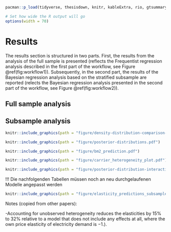 <!--
Chapter 5 - Results
-->

```r
pacman::p_load(tidyverse, thesisdown, knitr, kableExtra, rio, gtsummary, gt)

# Set how wide the R output will go
options(width = 70)
```

# Results {#results}

The results section is structured in two parts. First, the results from the analysis of the full sample is presented (reflects the Frequentist regression analysis described in the first part of the workflow, see Figure \@ref(fig:workflow1)). Subsequently, in the second part, the results of the Bayesian regression analysis based on the stratified subsample are reported (relects the Bayesian regression analysis presented in the second part of the workflow, see Figure \@ref(fig:workflow2)).

## Full sample analysis {#full_results}



\begin{table}[]
\centering
\caption{Regression table for full sample analysis}
\label{tab:reg-table-full-sample}
\resizebox{\textwidth}{!}{%
\begin{tabular}{llrrrrrr}
\cline{3-8}
 &  & \multicolumn{6}{c}{Response variable in all model specifications: Ln of space heat demand} \\
 &  & \multicolumn{2}{c}{OLS regression} & \multicolumn{1}{c}{} & \multicolumn{3}{c}{Fixed Effects (FE) regression} \\
\multicolumn{1}{c}{} & \multicolumn{1}{c}{} & \multicolumn{1}{c}{(1)} & \multicolumn{1}{c}{(2)} & \multicolumn{1}{c}{} & \multicolumn{1}{c}{(3)} & \multicolumn{1}{c}{(4)} & \multicolumn{1}{c}{(5)} \\ \cline{1-1} \cline{3-4} \cline{6-8} 
(Intercept) &  & 5.399 *** & 3.593 *** &  &  &  &  \\
 &  & (0.002) & (0.028) &  &  &  &  \\
\begin{tabular}[c]{@{}l@{}}Ln of\\ energy price\end{tabular} &  & -0.365 *** & -0.365 *** &  & -0.251 *** & -0.243 *** & -0.243 *** \\
 &  & (0.001) & (0.001) &  & (0.001) & (0.001) & (0.001) \\
\begin{tabular}[c]{@{}l@{}}Ln of\\ degree days\end{tabular} &  &  & 0.626 *** &  &  & 0.779 *** & 0.779 *** \\
 &  &  & (0.002) &  &  & (0.003) & (0.003) \\
\begin{tabular}[c]{@{}l@{}}Ln of\\ heating surface\end{tabular} &  &  & -0.133 *** &  &  & -0.405 *** & -0.405 *** \\
 &  &  & (0.000) &  &  & (0.003) & (0.003) \\
\begin{tabular}[c]{@{}l@{}}Energy carrier:\\ Oil\end{tabular} &  &  & 0.031 *** &  &  & 0.097 *** & 0.097 *** \\
 &  &  & (0.001) &  &  & (0.002) & (0.002) \\
\begin{tabular}[c]{@{}l@{}}Energy carrier:\\ District heating\end{tabular} &  &  & -0.061 *** &  &  & -0.020 *** & -0.020 *** \\
 &  &  & (0.001) &  &  & (0.002) & (0.002) \\
\begin{tabular}[c]{@{}l@{}}Ln of\\ district income\end{tabular} &  &  & -0.277 *** &  &  & 0.022 ** & 0.022 ** \\
 &  &  & (0.002) &  &  & (0.008) & (0.008) \\
\begin{tabular}[c]{@{}l@{}}Ln of district\\ population density\end{tabular} &  &  & 0.043 *** &  &  & 0,000 &  \\
 &  &  & (0.000) &  &  & (0.005) &  \\
\begin{tabular}[c]{@{}l@{}}Ln of\\ retirement share\end{tabular} &  &  & -0.084 *** &  &  & 0.435 *** & 0.435 *** \\
 &  &  & (0.010) &  &  & (0.030) & (0.030) \\ \cline{1-1} \cline{3-4} \cline{6-8} 
N &  & 2718246 & 2718246 &  & 2718246 & 2718246 & 2718246 \\
R2 &  & 0,049 & 0,156 &  & 0,822 & 0,829 & 0,829 \\
logLik &  & -1322263,852 & -1159565,133 &  &  &  &  \\
AIC &  & 2644533,703 & 2319150,267 &  &  &  &  \\ \cline{1-1} \cline{3-4} \cline{6-8} 
\multicolumn{8}{l}{*** p \textless 0.001;  ** p \textless 0.01;  * p \textless 0.05.}
\end{tabular}%
}
\end{table}



## Subsample analysis {#full_results}



```r
knitr::include_graphics(path = "figure/density-distribution-comparison-samples.pdf")
```



```r
knitr::include_graphics(path = "figure/posterior-distributions.pdf")
```



```r
knitr::include_graphics(path = "figure/bm2_prediction.pdf")
```


```r
knitr::include_graphics(path = "figure/carrier_heterogeneity_plot.pdf")
```



```r
knitr::include_graphics(path = "figure/posterior-distribution-interaction.pdf")
```


!!! Die nachfolgenden Tabellen müssen noch an neu durchgelaufenen Modelle angepasst werden

\begin{table}[]
\caption{Summary of coefficients for energy price in Bayesian models}
\label{tab:price-coefs-brms}
\resizebox{\textwidth}{!}{%
\begin{tabular}{@{}lllllllll@{}}
\toprule
Coef.                               & Model             & Estimate & Est.Error & l-95\% CI & u-95\% CI & Rhat & Bulk ESS & Tail ESS \\ \midrule
\multirow{5}{*}{Ln of energy price} & b.1               & -0.56    & 0.02      & -0.59     & -0.52     & 1    & 3165     & 2380     \\
                                    & b.2               & -0.50    & 0.02      & -0.54     & -0.46     & 1    & 3502     & 2521     \\
                                    & bm.1              & -0.30    & 0.02      & -0.34     & -0.25     & 1    & 1286     & 2114     \\
                                    & bm.2              & -0.25    & 0.02      & -0.29     & -0.20     & 1    & 2240     & 2742     \\
                                    & bm.2 - Renovation & -0.25    & 0.02      & -0.29     & -0.20     & 1    & 2184     & 2920     \\
Ln of energy price in t-1           & bm.2 - Price t-1  & -0.14    & 0.03      & -0.19     & -0.09     & 1    & 2326     & 2920     \\ \bottomrule
\end{tabular}%
}
\end{table}


\begin{table}[]
\centering
\caption{Model comparison based on PSIS-LOO}
\label{tab:model-comparison}
\begin{tabular}{@{}lrr@{}}
\toprule
     & \multicolumn{1}{l}{elpd\_diff} & \multicolumn{1}{l}{se\_diff} \\ \midrule
bm.3 & 0.0                            & 0.0                          \\
bm.2 & -14.7                          & 7.5                          \\
bm.1 & -90.3                          & 14.0                         \\
b.2  & -2856.7                        & 80.4                         \\
b.1  & -3100.5                        & 81.6                         \\ \bottomrule
\end{tabular}
\end{table}

```r
knitr::include_graphics(path = "figure/elasticity_predictions_subsample.pdf")
```



Notes (copied from other papers):

-Accounting for unobserved heterogeneity reduces the elasticities by 15% to 32% relative to a model that does not include any effects at all, where the own price elasticity of electricity demand is −1.).


